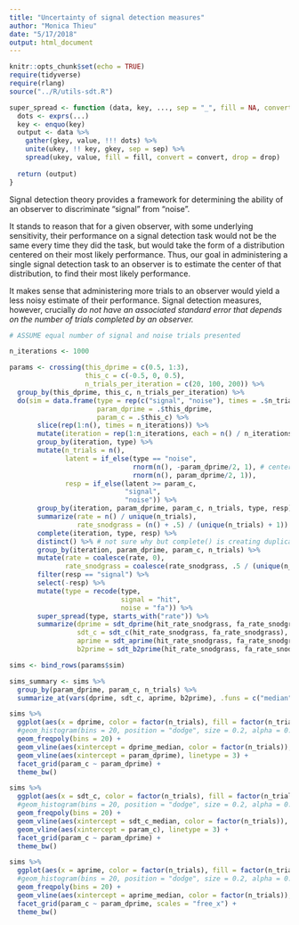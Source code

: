 ```yaml
---
title: "Uncertainty of signal detection measures"
author: "Monica Thieu"
date: "5/17/2018"
output: html_document
---
```


```r
knitr::opts_chunk$set(echo = TRUE)
require(tidyverse)
require(rlang)
source("../R/utils-sdt.R")

super_spread <- function (data, key, ..., sep = "_", fill = NA, convert = FALSE, drop = TRUE) {
  dots <- exprs(...)
  key <- enquo(key)
  output <- data %>%
    gather(gkey, value, !!! dots) %>%
    unite(ukey, !! key, gkey, sep = sep) %>%
    spread(ukey, value, fill = fill, convert = convert, drop = drop)
  
  return (output)
}
```

Signal detection theory provides a framework for determining the ability of an observer to discriminate "signal" from "noise".

It stands to reason that for a given observer, with some underlying sensitivity, their performance on a signal detection task would not be the same every time they did the task, but would take the form of a distribution centered on their most likely performance. Thus, our goal in administering a single signal detection task to an observer is to estimate the center of that distribution, to find their most likely performance.

It makes sense that administering more trials to an observer would yield a less noisy estimate of their performance. Signal detection measures, however, crucially _do not have an associated standard error that depends on the number of trials completed by an observer._ 

```r
# ASSUME equal number of signal and noise trials presented

n_iterations <- 1000

params <- crossing(this_dprime = c(0.5, 1:3),
                   this_c = c(-0.5, 0, 0.5),
                   n_trials_per_iteration = c(20, 100, 200)) %>%
  group_by(this_dprime, this_c, n_trials_per_iteration) %>%
  do(sim = data.frame(type = rep(c("signal", "noise"), times = .$n_trials_per_iteration/2),
                      param_dprime = .$this_dprime,
                      param_c = .$this_c) %>%
       slice(rep(1:n(), times = n_iterations)) %>%
       mutate(iteration = rep(1:n_iterations, each = n() / n_iterations)) %>%
       group_by(iteration, type) %>%
       mutate(n_trials = n(),
              latent = if_else(type == "noise",
                               rnorm(n(), -param_dprime/2, 1), # centering d' so c = 0 is unbiased
                               rnorm(n(), param_dprime/2, 1)),
              resp = if_else(latent >= param_c,
                             "signal",
                             "noise")) %>%
       group_by(iteration, param_dprime, param_c, n_trials, type, resp) %>%
       summarize(rate = n() / unique(n_trials),
                 rate_snodgrass = (n() + .5) / (unique(n_trials) + 1)) %>% # snodgrass correction
       complete(iteration, type, resp) %>%
       distinct() %>% # not sure why but complete() is creating duplicate rows
       group_by(iteration, param_dprime, param_c, n_trials) %>%
       mutate(rate = coalesce(rate, 0),
              rate_snodgrass = coalesce(rate_snodgrass, .5 / (unique(n_trials) + 1))) %>% # need to populate 0 false alarms row in case of perfect performance
       filter(resp == "signal") %>%
       select(-resp) %>%
       mutate(type = recode(type,
                            signal = "hit",
                            noise = "fa")) %>%
       super_spread(type, starts_with("rate")) %>%
       summarize(dprime = sdt_dprime(hit_rate_snodgrass, fa_rate_snodgrass),
                 sdt_c = sdt_c(hit_rate_snodgrass, fa_rate_snodgrass),
                 aprime = sdt_aprime(hit_rate_snodgrass, fa_rate_snodgrass),
                 b2prime = sdt_b2prime(hit_rate_snodgrass, fa_rate_snodgrass)))

sims <- bind_rows(params$sim)

sims_summary <- sims %>%
  group_by(param_dprime, param_c, n_trials) %>%
  summarize_at(vars(dprime, sdt_c, aprime, b2prime), .funs = c("median", "mad"))
```

```r
sims %>%
  ggplot(aes(x = dprime, color = factor(n_trials), fill = factor(n_trials))) +
  #geom_histogram(bins = 20, position = "dodge", size = 0.2, alpha = 0.3) +
  geom_freqpoly(bins = 20) +
  geom_vline(aes(xintercept = dprime_median, color = factor(n_trials)), data = sims_summary) +
  geom_vline(aes(xintercept = param_dprime), linetype = 3) +
  facet_grid(param_c ~ param_dprime) +
  theme_bw()
```

```r
sims %>%
  ggplot(aes(x = sdt_c, color = factor(n_trials), fill = factor(n_trials))) +
  #geom_histogram(bins = 20, position = "dodge", size = 0.2, alpha = 0.3) +
  geom_freqpoly(bins = 20) +
  geom_vline(aes(xintercept = sdt_c_median, color = factor(n_trials)), data = sims_summary) +
  geom_vline(aes(xintercept = param_c), linetype = 3) +
  facet_grid(param_c ~ param_dprime) +
  theme_bw()
```

```r
sims %>%
  ggplot(aes(x = aprime, color = factor(n_trials), fill = factor(n_trials))) +
  #geom_histogram(bins = 20, position = "dodge", size = 0.2, alpha = 0.3) +
  geom_freqpoly(bins = 20) +
  geom_vline(aes(xintercept = aprime_median, color = factor(n_trials)), data = sims_summary) +
  facet_grid(param_c ~ param_dprime, scales = "free_x") +
  theme_bw()
```